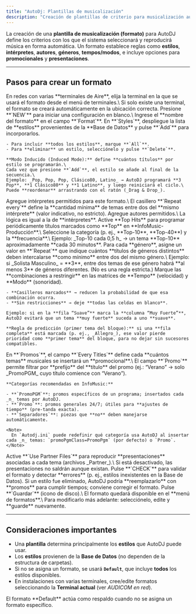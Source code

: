 ```yaml
---
title: "AutoDj: Plantillas de musicalización"
description: "Creación de plantillas de criterio para musicalización automática"
---
```


La creación de una **plantilla de musicalización (formato)** para AutoDJ define los criterios con los que el sistema seleccionará y reproducirá música en forma automática. Un formato establece reglas como **estilos**, **intérpretes**, **autores**, **géneros**, **tempos/modos**, e incluye opciones para **promocionales** y **presentaciones**.

---

## Pasos para crear un formato

<Steps>
  <Step title="Seleccionar la terminal de destino">
    En redes con varias **terminales de Aire**, elija la terminal en la que se usará el formato desde el menú de terminales.\
    Si solo existe una terminal, el formato se creará automáticamente en la ubicación correcta.
  </Step>
  <Step title="Crear un nuevo formato">
    Presione **`NEW`** para iniciar una configuración en blanco.\
    Ingrese el **nombre del formato** en el campo **`Format`**.
  </Step>
  <Step title="Definir estilos musicales">
    En **`Styles`**, despliegue la lista de **estilos** provenientes de la **Base de Datos** y pulse **`Add`** para incorporarlos.

    - Para incluir **todos los estilos**, marque **`All`**.
    - Para **eliminar** un estilo, selecciónelo y pulse **`Delete`**.

    **Modo Inducido (Induced Mode):** define **cuántos títulos** por estilo se programarán.\
    Cada vez que presione **`Add`**, el estilo se añade al final de la secuencia.\
    Ejemplo: _Pop, Pop, Pop, Clásico80, Latino_ → AutoDJ programará **3 Pop**, **1 Clásico80** y **1 Latino**, y luego reiniciará el ciclo.\
    Puede **reordenar** arrastrando con el ratón (_Drag & Drop_).
  </Step>
  <Step title="Elegir intérpretes (opcional)">
    Agregue intérpretes permitidos para este formato.\
    El casillero **`Repeat every`** define la **cantidad mínima** de temas entre dos del **mismo intérprete** (valor indicativo, no estricto).
  </Step>
  <Step title="Elegir autores (opcional)">
    Agregue autores permitidos.\
    La lógica es igual a la de **intérpretes**.
  </Step>
  <Step title="Incluir Top Hits (opcional)">
    Active **Top Hits** para programar periódicamente títulos marcados como **Top** en **InfoMusic-Producción**.\
    Seleccione la categoría (p. ej., **Top-10**, **Top-40**) y la **frecuencia**.\
    Ejemplo: _Top-10 cada 0,5 h_ → un tema **Top-10** aproximadamente **cada 30 minutos**.
  </Step>
  <Step title="Definir géneros y sus repeticiones">
    Para cada **género**, asigne un valor en **`Repeat`** que indique cuántos **títulos de géneros distintos** deben intercalarse **como mínimo** entre dos del mismo género.\
    Ejemplo: si _Solista Masculino_ = **3**, entre dos temas de ese género habrá **al menos 3** de géneros diferentes. (No es una regla estricta.)
  </Step>
  <Step title="Configurar matrices de Tempo y Modo">
    Marque las **combinaciones a restringir** en las matrices de **Tempo** (velocidad) y **Modo** (sonoridad).

    - **Casilleros marcados** → reducen la probabilidad de que esa combinación ocurra.
    - **Sin restricciones** → deje **todas las celdas en blanco**.

    Ejemplo: si en la **fila “Suave”** marca la **columna “Muy Fuerte”**, AutoDJ evitará que un tema **muy fuerte** suceda a uno **suave**.

    **Regla de predicción (primer tema del bloque):** si una **fila completa** está marcada (p. ej., _Allegro_), ese valor pierde prioridad como **primer tema** del bloque, para no dejar sin sucesores compatibles.
  </Step>
  <Step title="Insertar promocionales (Promos)">
    En **`Promos`**, el campo **`Every Titles`** define cada **cuántos temas** musicales se insertará un **promocional**.\
    El campo **`Promo`** permite filtrar por **prefijo** del **título** del promo (ej.: “Verano” → solo _PromoPGM_ cuyo título comience con “Verano”).

    **Categorías recomendadas en InfoMusic:**

    - **`PromoPGM`**: promos específicos de un programa; insertados cada _n_ temas por AutoDJ.
    - **`Promo`**: promos generales 24/7; útiles para **ajustes de tiempo** (pre-tanda exacta).
    - **`Separadores`**: piezas que **no** deben manejarse automáticamente.

    <Note>
      En `Autodj.ini` puede redefinir qué categoría usa AutoDJ al insertar cada _n_ temas: `promoPgmClass=PromoPgm` (por defecto) o `Promo`.
    </Note>
  </Step>
  <Step title="Habilitar presentaciones (Partners)">
    Active **`Use Partner Files`** para reproducir **presentaciones** asociadas a cada tema (archivos _Partner_).\
    Si está desactivado, las presentaciones no saldrán aunque existan.
  </Step>
  <Step title="Verificar el formato (CHECK)">
    Pulse **`CHECK`** para validar el formato y detectar **errores** (p. ej., estilos inexistentes en la Base de Datos). Si un estilo fue eliminado, AutoDJ podría **reemplazarlo** con **promos** para cumplir tiempos; conviene corregir el formato.
  </Step>
  <Step title="Guardar el formato">
    Pulse **`Guardar`** (icono de disco).\
    El formato quedará disponible en el **menú de formatos**.\
    Para modificarlo más adelante: selecciónelo, edite y **guarde** nuevamente.
  </Step>
</Steps>

---

## Consideraciones importantes

- Una **plantilla** determina principalmente los **estilos** que AutoDJ puede usar.
- Los **estilos** provienen de la **Base de Datos** (no dependen de la estructura de carpetas).
- Si no se asigna un formato, se usará **`Default`**, que incluye **todos** los estilos disponibles.
- En instalaciones con varias terminales, cree/edite formatos seleccionando la **Terminal actual** (ver _AUDICOM en red_).

<Note>
  El formato **Default** actúa como respaldo cuando no se asigna un formato específico.
</Note>